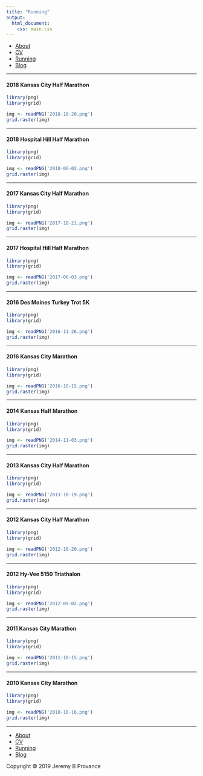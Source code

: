 ```yaml
---
title: "Running"
output: 
  html_document:
    css: main.css
---
```

<nav>
  <ul>
	  <li><a href="/">About</a></li>
    <li><a href="/cv">CV</a></li>
		<li><a href="/running">Running</a></li>
    <li><a href="/blog">Blog</a></li>
	</ul>
</nav>

***

#### 2018 Kansas City Half Marathon

```r
library(png)
library(grid)

img <- readPNG('2018-10-20.png')
grid.raster(img)
```

***

#### 2018 Hospital Hill Half Marathon

```r
library(png)
library(grid)

img <- readPNG('2018-06-02.png')
grid.raster(img)
```

***

#### 2017 Kansas City Half Marathon

```r
library(png)
library(grid)

img <- readPNG('2017-10-21.png')
grid.raster(img)
```

***

#### 2017 Hospital Hill Half Marathon

```r
library(png)
library(grid)

img <- readPNG('2017-06-03.png')
grid.raster(img)
```

***

#### 2016 Des Moines Turkey Trot 5K

```r
library(png)
library(grid)

img <- readPNG('2016-11-26.png')
grid.raster(img)
```

***

#### 2016 Kansas City Marathon

```r
library(png)
library(grid)

img <- readPNG('2016-10-15.png')
grid.raster(img)
```

***

#### 2014 Kansas Half Marathon

```r
library(png)
library(grid)

img <- readPNG('2014-11-03.png')
grid.raster(img)
```

***

#### 2013 Kansas City Half Marathon

```r
library(png)
library(grid)

img <- readPNG('2013-10-19.png')
grid.raster(img)
```

***

#### 2012 Kansas City Half Marathon

```r
library(png)
library(grid)

img <- readPNG('2012-10-20.png')
grid.raster(img)
```

***

#### 2012 Hy-Vee 5150 Triathalon

```r
library(png)
library(grid)

img <- readPNG('2012-09-02.png')
grid.raster(img)
```

***

#### 2011 Kansas City Marathon

```r
library(png)
library(grid)

img <- readPNG('2011-10-15.png')
grid.raster(img)
```

***

#### 2010 Kansas City Marathon

```r
library(png)
library(grid)

img <- readPNG('2010-10-16.png')
grid.raster(img)
```

***

<nav>
  <ul>
	  <li><a href="/">About</a></li>
    <li><a href="/cv">CV</a></li>
		<li><a href="/running">Running</a></li>
    <li><a href="/blog">Blog</a></li>
	</ul>
</nav>

Copyright © 2019 Jeremy B Provance












